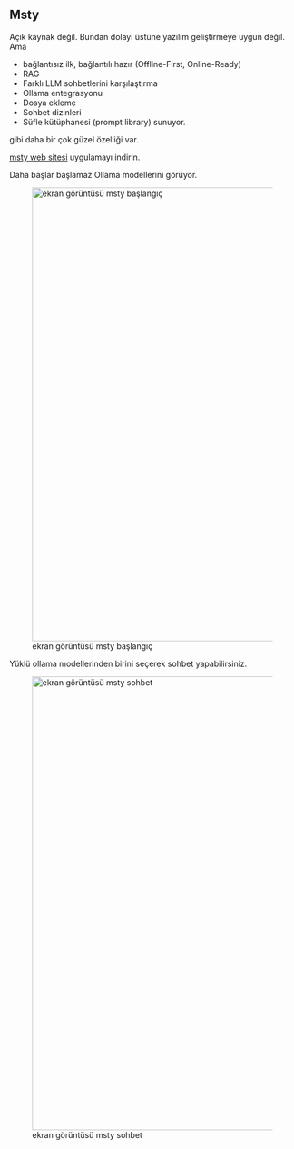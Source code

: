 ## Msty

Açık kaynak değil. 
Bundan dolayı üstüne yazılım geliştirmeye uygun değil.
Ama 

- bağlantısız ilk, bağlantılı hazır (Offline-First, Online-Ready)
- RAG
- Farklı LLM sohbetlerini karşılaştırma
- Ollama entegrasyonu
- Dosya ekleme
- Sohbet dizinleri 
- Süfle kütüphanesi (prompt library) sunuyor.

gibi daha bir çok güzel özelliği var.

[msty web sitesi](https://msty.app/) uygulamayı indirin.


Daha başlar başlamaz Ollama modellerini görüyor.

![ekran görüntüsü msty başlangıç](images/screenshot-msty-start.png){width=800}


Yüklü ollama modellerinden birini seçerek sohbet yapabilirsiniz.

![ekran görüntüsü msty sohbet](images/screenshot-msty-chat.png){width=800}
